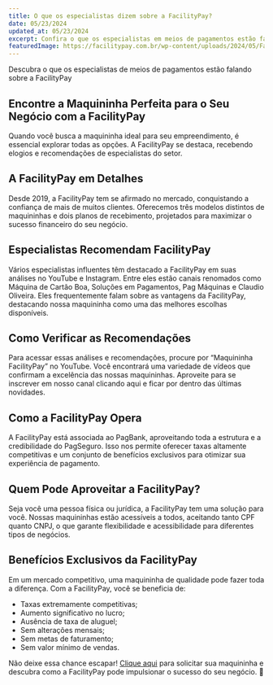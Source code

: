 ```yaml
---
title: O que os especialistas dizem sobre a FacilityPay?
date: 05/23/2024
updated_at: 05/23/2024
excerpt: Confira o que os especialistas em meios de pagamentos estão falando sobre a FacilityPay
featuredImage: https://facilitypay.com.br/wp-content/uploads/2024/05/FacilityPay-a-melhor-maquina-de-2024-segundo-os-especialistas.png
---
```


Descubra o que os especialistas de meios de pagamentos estão falando sobre a FacilityPay

## **Encontre a Maquininha Perfeita para o Seu Negócio com a FacilityPay**

Quando você busca a maquininha ideal para seu empreendimento, é essencial explorar todas as opções. A FacilityPay se destaca, recebendo elogios e recomendações de especialistas do setor.

## **A FacilityPay em Detalhes**

Desde 2019, a FacilityPay tem se afirmado no mercado, conquistando a confiança de mais de muitos clientes. Oferecemos três modelos distintos de maquininhas e dois planos de recebimento, projetados para maximizar o sucesso financeiro do seu negócio.

## **Especialistas Recomendam FacilityPay**

Vários especialistas influentes têm destacado a FacilityPay em suas análises no YouTube e Instagram. Entre eles estão canais renomados como Máquina de Cartão Boa, Soluções em Pagamentos, Pag Máquinas e Claudio Oliveira. Eles frequentemente falam sobre as vantagens da FacilityPay, destacando nossa maquininha como uma das melhores escolhas disponíveis.

## **Como Verificar as Recomendações**

Para acessar essas análises e recomendações, procure por “Maquininha FacilityPay” no YouTube. Você encontrará uma variedade de vídeos que confirmam a excelência das nossas maquininhas. Aproveite para se inscrever em nosso canal clicando aqui e ficar por dentro das últimas novidades.

## **Como a FacilityPay Opera**

A FacilityPay está associada ao PagBank, aproveitando toda a estrutura e a credibilidade do PagSeguro. Isso nos permite oferecer taxas altamente competitivas e um conjunto de benefícios exclusivos para otimizar sua experiência de pagamento.

## **Quem Pode Aproveitar a FacilityPay?**

Seja você uma pessoa física ou jurídica, a FacilityPay tem uma solução para você. Nossas maquininhas estão acessíveis a todos, aceitando tanto CPF quanto CNPJ, o que garante flexibilidade e acessibilidade para diferentes tipos de negócios.

## **Benefícios Exclusivos da FacilityPay**

Em um mercado competitivo, uma maquininha de qualidade pode fazer toda a diferença. Com a FacilityPay, você se beneficia de:

- Taxas extremamente competitivas;
- Aumento significativo no lucro;
- Ausência de taxa de aluguel;
- Sem alterações mensais;
- Sem metas de faturamento;
- Sem valor mínimo de vendas.

Não deixe essa chance escapar! [Clique aqui](https://afiliados.facilitypay.com.br/checkout/4cd8eca7-d813-4085-9b72-afdea8627d3e) para solicitar sua maquininha e descubra como a FacilityPay pode impulsionar o sucesso do seu negócio. 💛
